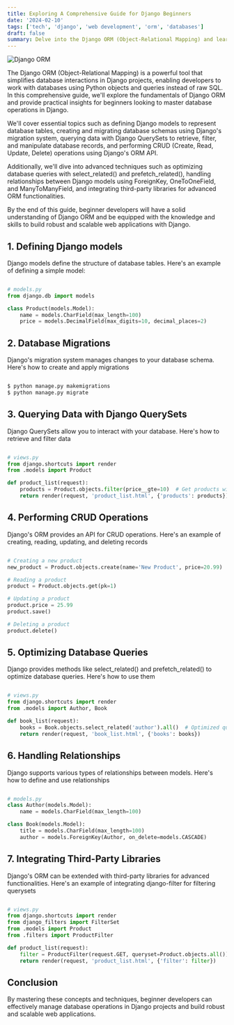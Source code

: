 ```yaml
---
title: Exploring A Comprehensive Guide for Django Beginners
date: '2024-02-10'
tags: ['tech', 'django', 'web development', 'orm', 'databases']
draft: false
summary: Delve into the Django ORM (Object-Relational Mapping) and learn how to interact with databases seamlessly in Django projects, covering essential concepts, best practices, and advanced techniques for managing database operations effectively.
---
```


<img className="inline" src="/static/images/Blog/django-orm-thumbnail.png" alt="Django ORM" />

The Django ORM (Object-Relational Mapping) is a powerful tool that simplifies database interactions in Django projects, enabling developers to work with databases using Python objects and queries instead of raw SQL. In this comprehensive guide, we'll explore the fundamentals of Django ORM and provide practical insights for beginners looking to master database operations in Django.

We'll cover essential topics such as defining Django models to represent database tables, creating and migrating database schemas using Django's migration system, querying data with Django QuerySets to retrieve, filter, and manipulate database records, and performing CRUD (Create, Read, Update, Delete) operations using Django's ORM API.

Additionally, we'll dive into advanced techniques such as optimizing database queries with select_related() and prefetch_related(), handling relationships between Django models using ForeignKey, OneToOneField, and ManyToManyField, and integrating third-party libraries for advanced ORM functionalities.

By the end of this guide, beginner developers will have a solid understanding of Django ORM and be equipped with the knowledge and skills to build robust and scalable web applications with Django.

## 1. Defining Django models

Django models define the structure of database tables. Here's an example of defining a simple model:

```Python

# models.py
from django.db import models

class Product(models.Model):
    name = models.CharField(max_length=100)
    price = models.DecimalField(max_digits=10, decimal_places=2)


```

## 2. Database Migrations

Django's migration system manages changes to your database schema. Here's how to create and apply migrations

```python

$ python manage.py makemigrations
$ python manage.py migrate

```

## 3. Querying Data with Django QuerySets

Django QuerySets allow you to interact with your database. Here's how to retrieve and filter data

```python

# views.py
from django.shortcuts import render
from .models import Product

def product_list(request):
    products = Product.objects.filter(price__gte=10)  # Get products with price greater than or equal to 10
    return render(request, 'product_list.html', {'products': products})

```

## 4. Performing CRUD Operations

Django's ORM provides an API for CRUD operations. Here's an example of creating, reading, updating, and deleting records

```python

# Creating a new product
new_product = Product.objects.create(name='New Product', price=20.99)

# Reading a product
product = Product.objects.get(pk=1)

# Updating a product
product.price = 25.99
product.save()

# Deleting a product
product.delete()

```

## 5. Optimizing Database Queries

Django provides methods like select_related() and prefetch_related() to optimize database queries. Here's how to use them

```python

# views.py
from django.shortcuts import render
from .models import Author, Book

def book_list(request):
    books = Book.objects.select_related('author').all()  # Optimized query to fetch books with related authors
    return render(request, 'book_list.html', {'books': books})


```

## 6. Handling Relationships

Django supports various types of relationships between models. Here's how to define and use relationships

```python

# models.py
class Author(models.Model):
    name = models.CharField(max_length=100)

class Book(models.Model):
    title = models.CharField(max_length=100)
    author = models.ForeignKey(Author, on_delete=models.CASCADE)

```

## 7. Integrating Third-Party Libraries

Django's ORM can be extended with third-party libraries for advanced functionalities. Here's an example of integrating django-filter for filtering querysets

```python

# views.py
from django.shortcuts import render
from django_filters import FilterSet
from .models import Product
from .filters import ProductFilter

def product_list(request):
    filter = ProductFilter(request.GET, queryset=Product.objects.all())
    return render(request, 'product_list.html', {'filter': filter})

```

## Conclusion

By mastering these concepts and techniques, beginner developers can effectively manage database operations in Django projects and build robust and scalable web applications.
